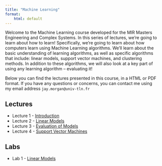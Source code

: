 ```yaml
---
title: "Machine Learning"
format:
    html: default
---
```


Welcome to the Machine Learning course developed for the MIR Masters Engineering and
Complex Systems. In this series of lectures, we're going to learn about how to
learn! Specifically, we're going to learn about how computers learn using Machine
Learning algorithms. We'll learn about the basic understanding of learning
algorithms, as well as specific algorithms that include: linear models, support
vector machines, and clustering methods. In addition to these algorithms, we will
also look at a key part of using any learning algorithm -- evaluating it!

Below you can find the lectures presented in this course, in a HTML or PDF format. If
you have any questions or concerns, you can contact me using my email address `jay.morgan@univ-tln.fr`

## Lectures

- Lecture 1 - [Introduction](lecture-1.qmd)
- Lecture 2 - [Linear Models](lecture-2.qmd)
- Lecture 3 - [Evaluation of Models](lecture-3.qmd)
- Lecture 4 - [Support Vector Machines](lecture-4.qmd)

## Labs

- Lab 1 - [Linear Models](lab-1.qmd)